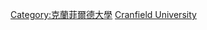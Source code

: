 {{Cat main|克蘭菲爾德大學}}

[[Category:克蘭菲爾德大學|Category:克蘭菲爾德大學]]
[[Category:英格蘭各大學校友|Cranfield University]]
